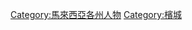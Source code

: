 {{Catnav|頁面分類|地理|国家|按國家分類|各國人物|馬來西亞人|各地馬來西亞人}}
{{Catnav|頁面分類|地理|国家|亚洲国家|马来西亚|馬來西亞人|各地馬來西亞人}}
{{Catnav|頁面分類|各種主題的頁面分類|按國家分類|各國人物|馬來西亞人|各地馬來西亞人}}
{{Catnav|頁面分類|人类社会|人物|各國人物|馬來西亞人|各地馬來西亞人}}
{{Catnav|頁面分類|人物|各國人物|馬來西亞人|各地馬來西亞人}}

{{Commons category|People from Penang}}

[[Category:馬來西亞各州人物|Category:馬來西亞各州人物]]
[[Category:檳城|Category:檳城]]